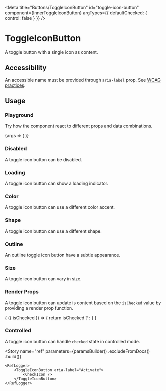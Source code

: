 
<Meta
    title="Buttons/ToggleIconButton"
    id="toggle-icon-button"
    component={InnerToggleIconButton}
    argTypes={{
        defaultChecked: {
            control: false
        }
    }}
/>

# ToggleIconButton

A toggle button with a single icon as content.

<ComponentInfo
    usage="import { Button } from @orbit-ui/react-components"
    githubPath="/packages/react-components/src/button/src"
/>

## Accessibility

An accessible name must be provided through `aria-label` prop. See [WCAG practices](https://www.w3.org/TR/WCAG20-TECHS/ARIA6.html).

## Usage

### Playground

Try how the component react to different props and data combinations.

<Canvas withSource="none">
    <Story name="playground">
        {args => (
            <InnerToggleIconButton {...args} aria-label="Activate">
                <CheckIcon />
            </InnerToggleIconButton>
        )}
    </Story>
</Canvas>

<ArgsTable story="playground" />

### Disabled

A toggle icon button can be disabled.

<Canvas>
    <Story name="disabled">
        <ToggleIconButton disabled aria-label="Activate">
            <CheckIcon />
        </ToggleIconButton>
    </Story>
</Canvas>

### Loading

A toggle icon button can show a loading indicator.

<Canvas>
    <Story name="loading">
        <ToggleIconButton loading aria-label="Activate">
            <CheckIcon />
        </ToggleIconButton>
    </Story>
</Canvas>

### Color

A toggle icon button can use a different color accent.

<Canvas>
    <Story name="color">
        <Inline>
            <ToggleIconButton color="primary" aria-label="Activate"><CheckIcon /></ToggleIconButton>
            <ToggleIconButton color="secondary" aria-label="Activate"><LightbulbIcon /></ToggleIconButton>
        </Inline>
    </Story>
</Canvas>

### Shape

A toggle icon button can use a different shape.

<Canvas>
    <Story name="shape">
        <Inline>
            <ToggleIconButton shape="circular" aria-label="Activate"><CheckIcon /></ToggleIconButton>
            <ToggleIconButton shape="rounded" aria-label="Activate"><LightbulbIcon /></ToggleIconButton>
        </Inline>
    </Story>
</Canvas>

### Outline

An outline toggle icon button have a subtle appearance.

<Canvas>
    <Story name="outline">
        <ToggleIconButton variant="outline" aria-label="Activate">
            <CheckIcon />
        </ToggleIconButton>
    </Story>
</Canvas>

### Size

A toggle icon button can vary in size.

<Canvas>
    <Story name="size">
        <Inline verticalAlign="end">
            <ToggleIconButton size="sm" aria-label="Activate"><CheckIcon /></ToggleIconButton>
            <ToggleIconButton aria-label="Activate"><CheckIcon /></ToggleIconButton>
        </Inline>
    </Story>
</Canvas>

### Render Props

A toggle icon button can update is content based on the `isChecked` value by providing a render prop function.

<Canvas>
    <Story name="toggle icon render props">
        <ToggleIconButton aria-label="Activate">
            {
                ({ isChecked }) => {
                    return isChecked ? <CheckIcon /> : <LightbulbIcon />
                }
            }
        </ToggleIconButton>
    </Story>
</Canvas>

### Controlled

A toggle icon button can handle `checked` state in controlled mode.

<FileCanvas filePath="/button/docs/ControlledToggleIconButton">
    <ControlledToggleIconButton />
</FileCanvas>

<Story
    name="ref"
    parameters={paramsBuilder()
        .excludeFromDocs()
        .build()}
>
    <RefLogger>
        <ToggleIconButton aria-label="Activate">
            <CheckIcon />
        </ToggleIconButton>
    </RefLogger>
</Story>

